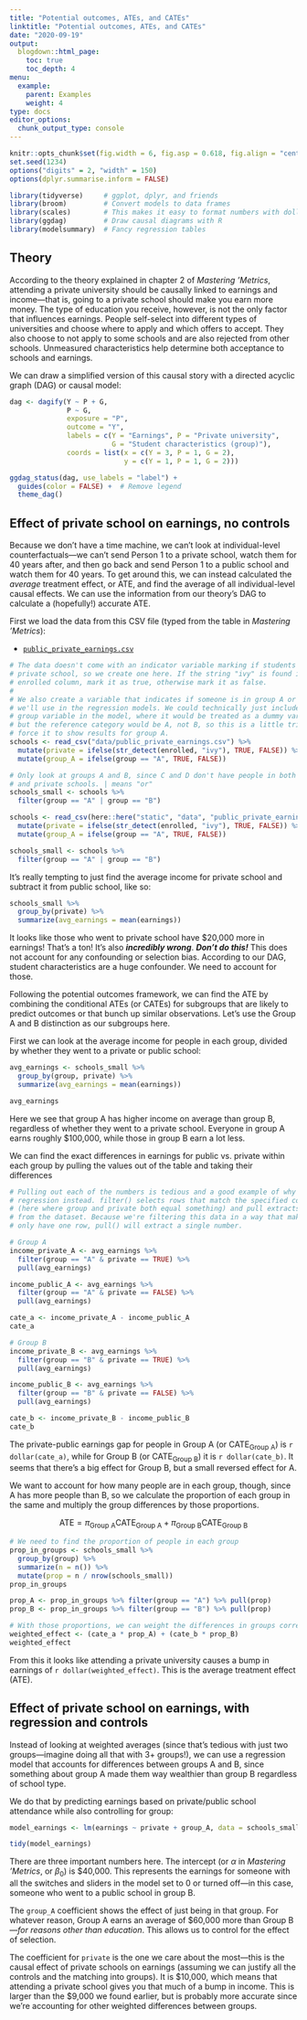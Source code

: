 ```yaml
---
title: "Potential outcomes, ATEs, and CATEs"
linktitle: "Potential outcomes, ATEs, and CATEs"
date: "2020-09-19"
output:
  blogdown::html_page:
    toc: true
    toc_depth: 4
menu:
  example:
    parent: Examples
    weight: 4
type: docs
editor_options: 
  chunk_output_type: console
---
```


```r
knitr::opts_chunk$set(fig.width = 6, fig.asp = 0.618, fig.align = "center", fig.retina = 3, out.width = "75%")
set.seed(1234)
options("digits" = 2, "width" = 150)
options(dplyr.summarise.inform = FALSE)
```

```r
library(tidyverse)     # ggplot, dplyr, and friends
library(broom)         # Convert models to data frames
library(scales)        # This makes it easy to format numbers with dollar(), comma(), etc.
library(ggdag)         # Draw causal diagrams with R
library(modelsummary)  # Fancy regression tables
```

## Theory

According to the theory explained in chapter 2 of *Mastering 'Metrics*, attending a private university should be causally linked to earnings and income---that is, going to a private school should make you earn more money. The type of education you receive, however, is not the only factor that influences earnings. People self-select into different types of universities and choose where to apply and which offers to accept. They also choose to not apply to some schools and are also rejected from other schools. Unmeasured characteristics help determine both acceptance to schools and earnings. 

We can draw a simplified version of this causal story with a directed acyclic graph (DAG) or causal model:

```r
dag <- dagify(Y ~ P + G,
              P ~ G,
              exposure = "P",
              outcome = "Y",
              labels = c(Y = "Earnings", P = "Private university", 
                         G = "Student characteristics (group)"),
              coords = list(x = c(Y = 3, P = 1, G = 2),
                            y = c(Y = 1, P = 1, G = 2)))

ggdag_status(dag, use_labels = "label") + 
  guides(color = FALSE) +  # Remove legend
  theme_dag()
```

## Effect of private school on earnings, no controls

Because we don't have a time machine, we can't look at individual-level counterfactuals---we can't send Person 1 to a private school, watch them for 40 years after, and then go back and send Person 1 to a public school and watch them for 40 years. To get around this, we can instead calculated the *average* treatment effect, or ATE, and find the average of all individual-level causal effects. We can use the information from our theory's DAG to calculate a (hopefully!) accurate ATE.

First we load the data from this CSV file (typed from the table in *Mastering 'Metrics*):

- [<i class="fas fa-table"></i> `public_private_earnings.csv`](/data/public_private_earnings.csv)

```r
# The data doesn't come with an indicator variable marking if students went to a
# private school, so we create one here. If the string "ivy" is found in the
# enrolled column, mark it as true, otherwise mark it as false.
# 
# We also create a variable that indicates if someone is in group A or not that
# we'll use in the regression models. We could technically just include the
# group variable in the model, where it would be treated as a dummy variable,
# but the reference category would be A, not B, so this is a little trick to
# force it to show results for group A.
schools <- read_csv("data/public_private_earnings.csv") %>% 
  mutate(private = ifelse(str_detect(enrolled, "ivy"), TRUE, FALSE)) %>% 
  mutate(group_A = ifelse(group == "A", TRUE, FALSE))

# Only look at groups A and B, since C and D don't have people in both public
# and private schools. | means "or"
schools_small <- schools %>% 
  filter(group == "A" | group == "B")
```

```r
schools <- read_csv(here::here("static", "data", "public_private_earnings.csv")) %>% 
  mutate(private = ifelse(str_detect(enrolled, "ivy"), TRUE, FALSE)) %>% 
  mutate(group_A = ifelse(group == "A", TRUE, FALSE))

schools_small <- schools %>% 
  filter(group == "A" | group == "B")
```

It's really tempting to just find the average income for private school and subtract it from public school, like so:

```r
schools_small %>% 
  group_by(private) %>% 
  summarize(avg_earnings = mean(earnings))
```

It looks like those who went to private school have \$20,000 more in earnings! That's a ton! It's also ***incredibly wrong***. ***Don't do this!*** This does not account for any confounding or selection bias. According to our DAG, student characteristics are a huge confounder. We need to account for those.

Following the potential outcomes framework, we can find the ATE by combining the conditional ATEs (or CATEs) for subgroups that are likely to predict outcomes or that bunch up similar observations. Let's use the Group A and B distinction as our subgroups here.

First we can look at the average income for people in each group, divided by whether they went to a private or public school:

```r
avg_earnings <- schools_small %>% 
  group_by(group, private) %>% 
  summarize(avg_earnings = mean(earnings))

avg_earnings
```

Here we see that group A has higher income on average than group B, regardless of whether they went to a private school. Everyone in group A earns roughly \$100,000, while those in group B earn a lot less. 

We can find the exact differences in earnings for public vs. private within each group by pulling the values out of the table and taking their differences

```r
# Pulling out each of the numbers is tedious and a good example of why we use
# regression instead. filter() selects rows that match the specified conditions
# (here where group and private both equal something) and pull extracts a column
# from the dataset. Because we're filtering this data in a way that makes it
# only have one row, pull() will extract a single number.

# Group A
income_private_A <- avg_earnings %>% 
  filter(group == "A" & private == TRUE) %>% 
  pull(avg_earnings)

income_public_A <- avg_earnings %>% 
  filter(group == "A" & private == FALSE) %>% 
  pull(avg_earnings)

cate_a <- income_private_A - income_public_A
cate_a

# Group B
income_private_B <- avg_earnings %>% 
  filter(group == "B" & private == TRUE) %>% 
  pull(avg_earnings)

income_public_B <- avg_earnings %>% 
  filter(group == "B" & private == FALSE) %>% 
  pull(avg_earnings)

cate_b <- income_private_B - income_public_B
cate_b
```

The private-public earnings gap for people in Group A (or $\text{CATE}_\text{Group A}$) is `r dollar(cate_a)`, while for Group B (or $\text{CATE}_\text{Group B}$) it is `r dollar(cate_b)`. It seems that there's a big effect for Group B, but a small reversed effect for A.

We want to account for how many people are in each group, though, since A has more people than B, so we calculate the proportion of each group in the same and multiply the group differences by those proportions.

$$
\text{ATE} = \pi_\text{Group A} \text{CATE}_\text{Group A} + \pi_\text{Group B} \text{CATE}_\text{Group B}
$$

```r
# We need to find the proportion of people in each group
prop_in_groups <- schools_small %>% 
  group_by(group) %>% 
  summarize(n = n()) %>% 
  mutate(prop = n / nrow(schools_small))
prop_in_groups

prop_A <- prop_in_groups %>% filter(group == "A") %>% pull(prop)
prop_B <- prop_in_groups %>% filter(group == "B") %>% pull(prop)

# With those proportions, we can weight the differences in groups correctly
weighted_effect <- (cate_a * prop_A) + (cate_b * prop_B)
weighted_effect
```

From this it looks like attending a private university causes a bump in earnings of `r dollar(weighted_effect)`. This is the average treatment effect (ATE).


## Effect of private school on earnings, with regression and controls

Instead of looking at weighted averages (since that's tedious with just two groups—imagine doing all that with 3+ groups!), we can use a regression model that accounts for differences between groups A and B, since something about group A made them way wealthier than group B regardless of school type.

We do that by predicting earnings based on private/public school attendance while also controlling for group:

```r
model_earnings <- lm(earnings ~ private + group_A, data = schools_small)
```

```r
tidy(model_earnings)
```

There are three important numbers here. The intercept (or $\alpha$ in *Mastering 'Metrics*, or $\beta_0$) is \$40,000. This represents the earnings for someone with all the switches and sliders in the model set to 0 or turned off—in this case, someone who went to a public school in group B. 

The `group_A` coefficient shows the effect of just being in that group. For whatever reason, Group A earns an average of \$60,000 more than Group B—*for reasons other than education*. This allows us to control for the effect of selection.

The coefficient for `private` is the one we care about the most—this is the causal effect of private schools on earnings (assuming we can justify all the controls and the matching into groups). It is <span>\$</span>10,000, which means that attending a private school gives you that much of a bump in income. This is larger than the <span>\$</span>9,000 we found earlier, but is probably more accurate since we're accounting for other weighted differences between groups.
